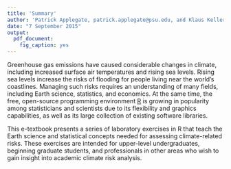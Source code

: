 ```yaml
---
title: 'Summary'
author: 'Patrick Applegate, patrick.applegate@psu.edu, and Klaus Keller, klaus@psu.edu'
date: "7 September 2015"
output:
  pdf_document:
    fig_caption: yes
---
```


<!-- Copyright 2015 by the Authors -->

<!-- This file is part of Risk Analysis in the Earth Sciences: A Lab Manual with Exercises in R. -->

<!-- This e-textbook is free software: you can redistribute it and/or modify it under the terms of the GNU General Public License as published by the Free Software Foundation, either version 3 of the License, or (at your option) any later version. -->

<!-- This e-textbook is distributed in the hope that it will be useful, but WITHOUT ANY WARRANTY; without even the implied warranty of MERCHANTABILITY or FITNESS FOR A PARTICULAR PURPOSE.  See the GNU General Public License for more details. -->

<!-- You should have received a copy of the GNU General Public License along with this e-textbook.  If not, see <http://www.gnu.org/licenses/>. -->

Greenhouse gas emissions have caused considerable changes in climate, including increased surface air temperatures and rising sea levels.  Rising sea levels increase the risks of flooding for people living near the world's coastlines.  Managing such risks requires an understanding of many fields, including Earth science, statistics, and economics.  At the same time, the free, open-source programming environment [R](http://www.r-project.org) is growing in popularity among statisticians and scientists due to its flexibility and graphics capabilities, as well as its large collection of existing software libraries.  

This e-textbook presents a series of laboratory exercises in R that teach the Earth science and statistical concepts needed for assessing climate-related risks.  These exercises are intended for upper-level undergraduates, beginning graduate students, and professionals in other areas who wish to gain insight into academic climate risk analysis.  